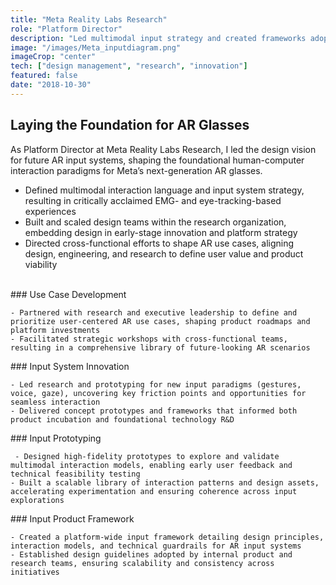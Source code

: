 ```yaml
---
title: "Meta Reality Labs Research"
role: "Platform Director"
description: "Led multimodal input strategy and created frameworks adopted across AR research."
image: "/images/Meta_inputdiagram.png"
imageCrop: "center"
tech: ["design management", "research", "innovation"]
featured: false
date: "2018-10-30"
---
```


## Laying the Foundation for AR Glasses

As Platform Director at Meta Reality Labs Research, I led the design vision for future AR input systems, shaping the foundational human-computer interaction paradigms for Meta’s next-generation AR glasses.

- Defined multimodal interaction language and input system strategy, resulting in critically acclaimed EMG- and eye-tracking-based experiences  
- Built and scaled design teams within the research organization, embedding design in early-stage innovation and platform strategy  
- Directed cross-functional efforts to shape AR use cases, aligning design, engineering, and research to define user value and product viability  

<br/>

<ImageGallery>
  <div>
    ### Use Case Development

    - Partnered with research and executive leadership to define and prioritize user-centered AR use cases, shaping product roadmaps and platform investments  
    - Facilitated strategic workshops with cross-functional teams, resulting in a comprehensive library of future-looking AR scenarios  
  </div>

  <MDXImage
    src="/images/MetaUseCasesBrainstorm.png"
    alt="Scenario overview"
  />
</ImageGallery>

<ImageGallery>
  <div>
    ### Input System Innovation

    - Led research and prototyping for new input paradigms (gestures, voice, gaze), uncovering key friction points and opportunities for seamless interaction  
    - Delivered concept prototypes and frameworks that informed both product incubation and foundational technology R&D  
  </div>

  <MDXImage
    src="/images/Meta_inputdiagram.png"
    alt="Input system diagram"
  />
</ImageGallery>

<ImageGallery>
  <div>
    ### Input Prototyping

     - Designed high-fidelity prototypes to explore and validate multimodal interaction models, enabling early user feedback and technical feasibility testing  
    - Built a scalable library of interaction patterns and design assets, accelerating experimentation and ensuring coherence across input explorations  
  </div>

  <MDXVideo
    src="https://res.cloudinary.com/dcrb9u53g/video/upload/v1754691910/Meta9_UX_Prototyping_Supercut_2_mzwiia.mp4"
    autoplay={true}
    loop={true}
    muted={true}
  />
</ImageGallery>

<ImageGallery>
  <div>
    ### Input Product Framework

    - Created a platform-wide input framework detailing design principles, interaction models, and technical guardrails for AR input systems  
    - Established design guidelines adopted by internal product and research teams, ensuring scalability and consistency across initiatives  
  </div>

  <MDXImage
    src="/images/MetaInputMatrix.png"
    alt="Input product matrix"
  />
</ImageGallery>